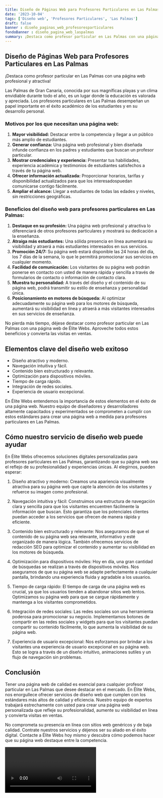 ```yaml
---
title: Diseño de Páginas Web para Profesores Particulares en Las Palmas
date: '2023-10-04'
tags: ['Diseño web', 'Profesores Particulares', 'Las Palmas']
draft: false
banner : diseño_paginas_web_profesoresparticulares
fondoBanner : diseño_pagina_web_laspalmas
summary: ¡Destaca como profesor particular en Las Palmas con una página web profesional y atractiva!
---
```


## Diseño de Páginas Web para Profesores Particulares en Las Palmas

¡Destaca como profesor particular en Las Palmas con una página web profesional y atractiva!

Las Palmas de Gran Canaria, conocida por sus magníficas playas y un clima envidiable durante todo el año, es un lugar donde la educación es valorada y apreciada. Los profesores particulares en Las Palmas desempeñan un papel importante en el éxito académico de los estudiantes y en su desarrollo personal.

### Motivos por los que necesitan una página web:

1. **Mayor visibilidad:** Destacar entre la competencia y llegar a un público más amplio de estudiantes.
2. **Generar confianza:** Una página web profesional y bien diseñada infunde confianza en los padres y estudiantes que buscan un profesor particular.
3. **Mostrar credenciales y experiencia:** Presentar tus habilidades, experiencia académica y testimonios de estudiantes satisfechos a través de tu página web.
4. **Ofrecer información actualizada:** Proporcionar horarios, tarifas y disponibilidad actualizados para que los interesados ​​puedan comunicarse contigo fácilmente.
5. **Ampliar el alcance:** Llegar a estudiantes de todas las edades y niveles, sin restricciones geográficas.

### Beneficios del diseño web para profesores particulares en Las Palmas:

1. **Destaque en su profesión:** Una página web profesional y atractiva lo diferenciará de otros profesores particulares y mostrará su dedicación a la enseñanza.
2. **Atraiga más estudiantes:** Una sólida presencia en línea aumentará su visibilidad y atraerá a más estudiantes interesados en sus servicios.
3. **Promoción 24/7:** Su página web estará disponible las 24 horas del día, los 7 días de la semana, lo que le permitirá promocionar sus servicios en cualquier momento.
4. **Facilidad de comunicación:** Los visitantes de su página web podrán ponerse en contacto con usted de manera rápida y sencilla a través de formularios de contacto o información de contacto clara.
5. **Muestra tu personalidad:** A través del diseño y el contenido de su página web, podrá transmitir su estilo de enseñanza y personalidad única.
6. **Posicionamiento en motores de búsqueda:** Al optimizar adecuadamente su página web para los motores de búsqueda, aumentará su visibilidad en línea y atraerá a más visitantes interesados en sus servicios de enseñanza.

No pierda más tiempo, déjese destacar como profesor particular en Las Palmas con una página web de Élite Webs. Aproveche todos estos beneficios y convierta las visitas en ventas.

<GifSeo />

<Cta />

## Elementos clave del diseño web exitoso

- Diseño atractivo y moderno.
- Navegación intuitiva y fácil.
- Contenido bien estructurado y relevante.
- Optimización para dispositivos móviles.
- Tiempo de carga rápido.
- Integración de redes sociales.
- Experiencia de usuario excepcional.

En Élite Webs entendemos la importancia de estos elementos en el éxito de una página web. Nuestro equipo de diseñadores y desarrolladores altamente capacitados y experimentados se comprometen a cumplir con estos estándares para crear una página web a medida para profesores particulares en Las Palmas.

## Cómo nuestro servicio de diseño web puede ayudar

En Élite Webs ofrecemos soluciones digitales personalizadas para profesores particulares en Las Palmas, garantizando que su página web sea el reflejo de su profesionalidad y experiencias únicas. Al elegirnos, pueden esperar:

1. Diseño atractivo y moderno: Creamos una apariencia visualmente atractiva para su página web que capte la atención de los visitantes y refuerce su imagen como profesional.

2. Navegación intuitiva y fácil: Construimos una estructura de navegación clara y sencilla para que los visitantes encuentren fácilmente la información que buscan. Esto garantiza que los potenciales clientes puedan acceder a los servicios que ofrecen de manera rápida y eficiente.

3. Contenido bien estructurado y relevante: Nos aseguramos de que el contenido de su página web sea relevante, informativo y esté organizado de manera lógica. También ofrecemos servicios de redacción SEO para optimizar el contenido y aumentar su visibilidad en los motores de búsqueda.

4. Optimización para dispositivos móviles: Hoy en día, una gran cantidad de búsquedas se realizan a través de dispositivos móviles. Nos aseguramos de que su página web se adapte perfectamente a cualquier pantalla, brindando una experiencia fluida y agradable a los usuarios.

5. Tiempo de carga rápido: El tiempo de carga de una página web es crucial, ya que los usuarios tienden a abandonar sitios web lentos. Optimizamos su página web para que se cargue rápidamente y mantenga a los visitantes comprometidos.

6. Integración de redes sociales: Las redes sociales son una herramienta poderosa para promocionar su negocio. Implementamos botones de compartir en las redes sociales y widgets para que los visitantes puedan compartir su contenido fácilmente, lo que aumenta la visibilidad de su página web.

7. Experiencia de usuario excepcional: Nos esforzamos por brindar a los visitantes una experiencia de usuario excepcional en su página web. Esto se logra a través de un diseño intuitivo, animaciones sutiles y un flujo de navegación sin problemas.

## Conclusión

Tener una página web de calidad es esencial para cualquier profesor particular en Las Palmas que desee destacar en el mercado. En Élite Webs, nos enorgullece ofrecer servicios de diseño web que cumplen con los estándares más altos de calidad y eficiencia. Nuestro equipo de expertos trabajará estrechamente con usted para crear una página web personalizada que refleje su profesionalidad, aumente su visibilidad en línea y convierta visitas en ventas.

No comprometa su presencia en línea con sitios web genéricos y de baja calidad. Contrate nuestros servicios y déjenos ser su aliado en el éxito digital. Contacte a Élite Webs hoy mismo y descubra cómo podemos hacer que su página web destaque entre la competencia.

<Video />

<CtaBot job='Profesores Particulares' city='Las Palmas'/>

<Gmaps query='Las Palmas+españa+maps' />